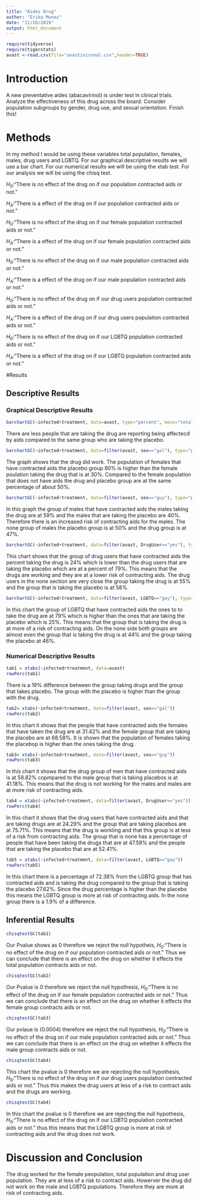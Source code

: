 ---
title: "Aides Drug"
author: "Erika Munoz"
date: "11/16/2019"
output: html_document
---

```{r include=FALSE,echo=FALSE}
require(tidyverse)
require(tigerstats)
avast <-read.csv(file="avastivironal.csv",header=TRUE)
```

# Introduction

<!--In this section you explain what you are trying to show.  Where did the data come from?  What is the research or other question you are trying to answer?.  If you skimp in this section expect to be marked down in your grade. Paint a picture of the project a couple of paragraphs is expected!-->

A new  preventative aides (abacavirinol) is under test in clinical trials. Analyze the effectiveness of this drug across the board. Consider population subgroups by gender, drug use, and sexual orientation. Finish this!

# Methods

<!--Decide on your methods:  use "variable analysis" or other appropriate descriptors.  Make sure to choose at least one graphical method and at least one numerical method. Discuss what data manipulations may be needed for example subsetting or other binning procedures and what sort of graphical displays and inferential tools will be used!-->

In my method I would be using these variables total population, females, males, drug users and LGBTQ. For our graphical descriptive results we will use a bar chart. For our numerical results we will be using the xtab test. For our analysis we will be using the chisq test.
 
 
 
$H_0$:"There is no effect of the drug on if our population contracted aids or not."

$H_A$:"There is a effect of the drug on if our population contracted aids or not."

$H_0$:"There is no effect of the drug on if our female population contracted aids or not."

$H_A$:"There is a effect of the drug on if our female population contracted aids or not."

$H_0$:"There is no effect of the drug on if our male population contracted aids or not."

$H_A$:"There is a effect of the drug on if our male population contracted aids or not."

$H_0$:"There is no effect of the drug on if our drug users population contracted aids or not."

$H_A$:"There is a effect of the drug on if our drug users population contracted aids or not."

$H_0$:"There is no effect of the drug on if our LGBTQ population contracted aids or not."

$H_A$:"There is a effect of the drug on if our LGBTQ population contracted aids or not."

#Results

<!--Divide this section into two sub-sections:  One for your descriptive  results and one for your inferential results.!-->

## Descriptive Results


### Graphical Descriptive Results

<!--Graphical results here.  Make sure to show your code.  Provide appropriate labels for axes, giving units if possible, and provide a good title for the graph, too.  Use the graphical results to describe the patterns if any that exist in the data as focused toward the research question. Bottom line is to explain the features of the graph that are relevant to conforming or departing to what is expected by your null hypothesis !-->

```{r}
barchartGC(~infected+treatment, data=avast, type="percent", main="total population")
```

There are less people that are taking the drug are reporting being affectecd by aids compared to the same group who are taking the placebo.

```{r}
barchartGC(~infected+treatment, data=filter(avast, sex=="gal"), type="percent", main="Females")
```

The graph shows that the drug did work. The population of females that have contracted aids the placebo group 80% is higher than the female poulation taking the drug that is at 30%. Compared to the female population that does not have aids the drug and placebo group are at the same percentage of about 50%. 

```{r}
barchartGC(~infected+treatment, data=filter(avast, sex=="guy"), type="percent", main="Males")
```

In this graph the group of males that have contracted aids the males taking the drug are at 59% and the males that are taking the placebo are 40%. Therefore there is an increased risk of contracting aids for the males. The none group of males the placebo group is at 50% and the drug group is at 47%. 

```{r}
barchartGC(~infected+treatment, data=filter(avast, DrugUser=="yes"), type="percent", main="Drug Users")
```

This chart shows that the group of drug users that have contracted aids the percent taking the drug is 24% which is lower than the drug users that are taking the placebo which are at a percent of 79%. This means that the drugs are working and they are at a lower risk of contracting aids. The drug users in the none section are very close the group taking the drug is at 55% and the group that is taking the placebo is at 58%.

```{r}
barchartGC(~infected+treatment, data=filter(avast, LGBTQ=="gay"), type="percent", main="LGBTQ")
```

In this chart the group of LGBTQ that have contracted aids the ones to to take the drug are at 79% which is higher than the ones that are taking the placebo which is 25%. This means that the group that is taking the drug is at more of a risk of contracting aids. On the none side both groups are almost even the group that is taking the drug is at 44% and the group taking the placebo at 46%.


### Numerical Descriptive Results

<!--Numerical results go here. Use the numerical results to describe the patterns if any that exist in the data as focused toward the research question!-->

```{r}
tab1 = xtabs(~infected+treatment, data=avast) 
rowPerc(tab1)
```

There is a 19% difference between the group taking drugs and the group that takes placebo. The group with the placebo is higher than the group with the drug. 

```{r}
tab2= xtabs(~infected+treatment, data=filter(avast, sex=="gal")) 
rowPerc(tab2)
```

In this chart it shows that the people that have contracted aids the females that have taken the drug are at 31.42% and the female group that are taking the placebo are at 68.58%. It is shown that the population of females taking the placebop is higher than the ones taking the drug. 

```{r}
tab3= xtabs(~infected+treatment, data=filter(avast, sex=="guy")) 
rowPerc(tab3)
```

In this chart it shows that the drug group of men that have contracted aids is at 58.82% copmpared to the male group that is taking placebos is at 41.18%. This means that the drug is not working for the males and males are at more risk of contracting aids. 

```{r}
tab4 = xtabs(~infected+treatment, data=filter(avast, DrugUser=="yes"))
rowPerc(tab4)
```

In this chart it shows that the drug users that have contracted aids and that are taking drugs are at 24.29% and the group that are taking placebos are at 75.71%. This means that the drug is workling and that this group is at less of a risk from contracting aids. The group that is none has a percentage of people that have been taking the drugs that are at 47.59% and the people that are taking the placebo that are at 52.41%. 

```{r}
tab5 = xtabs(~infected+treatment, data=filter(avast, LGBTQ=="gay"))
rowPerc(tab5)
```

In this chart there is a percentage of 72.38% from the LGBTQ group that has contracted aids and is taking the drug compared to the group that is taking the placebo 27.62%. Since the drug percentage is higher than the placebo this means the LGBTQ group is more at risk of contracting aids. In the none group there is a 1.9% of a difference. 


## Inferential Results

<!--State hypothesis clearly.  Make sure your discussion of the inferential test covers all the aspects that the test output produces, such as test statistic, p-value etc.  Make a decision about the null hypothesis, explain the assumptions on which the selected test/procedure was based, and why the chosen procedure satisfys the assumptions and is appropriate to answer the research question!-->


```{r}
chisqtestGC(tab1)
```

Our Pvalue shows as 0 therefore we reject the null hypotheis, $H_0$:"There is no effect of the drug on if our population contracted aids or not." Thus we can conclude that there is an effect on the drug on whether it effects the total population contracts aids or not. 


```{r}
chisqtestGC(tab2)
```

Our Pvalue is 0 therefore we reject the null hypothesis, $H_0$:"There is no effect of the drug on if our female population contracted aids or not." Thus we can conclude that there is an effect on the drug on whether it effects the female group contracts aids or not.  

```{r}
chisqtestGC(tab3)
```

Our pvlaue is (0.0004) therefore we reject the null hypothesis, $H_0$:"There is no effect of the drug on if our male population contracted aids or not." Thus we can conclude that there is an effect on the drug on whether it effects the male group contracts aids or not. 

```{r}
chisqtestGC(tab4)
```

This chart the pvalue is 0 therefore we are rejecting the null hypothesis, $H_0$:"There is no effect of the drug on if our drug users population contracted aids or not." Thus this makes the drug users at less of a risk to contract aids and the drugs are working. 

```{r}
chisqtestGC(tab4)
```

In this chart the pvalue is 0 therefore we are rejecting the null hypothesis, $H_0$:"There is no effect of the drug on if our LGBTQ population contracted aids or not." thus this means that the LGBTQ group is more at risk of contracting aids and the drug does not work. 

# Discussion and Conclusion

<!--Discussion and conclusion here.  If you found a relationship be sure to consider whether the relationship occurs because one of the variavbles causes the other, or whether they perhasps are related for some other reason.  Watch the chapter 6 videos from the GeorgeTown videos collection.!-->

The drug worked for the female peopulation, total population and drug user population. They are at less of a risk to contract aids. Howerver the drug did not work on the male and LGBTQ populations. Therefore they are more at risk of contracting aids. 

